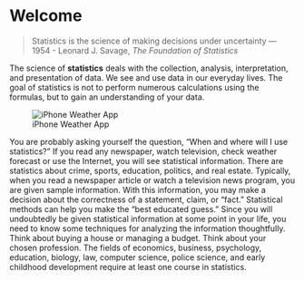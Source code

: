 # Welcome {.unnumbered}

> Statistics is the science of making decisions under uncertainty
> --- 1954 - Leonard J. Savage, _The Foundation of Statistics_

The science of **statistics** deals with the collection, analysis,
interpretation, and presentation of data. We see and use data in our
everyday lives. The goal of statistics is not to perform numerous
calculations using the formulas, but to gain an understanding of your
data.

::: {layout="[[0.4, 1], [1]]"}
![iPhone Weather App](assets/iphone-weather-app.gif)

You are probably asking yourself the question, "When and where will I use 
statistics?" If you read any newspaper, watch television, check weather
forecast or use the Internet, you will see statistical information. There
are statistics about crime, sports, education, politics, and real estate.
Typically, when you read a newspaper article or watch a television news
program, you are given sample information. With this information, you may
make a decision about the correctness of a statement, claim, or "fact."
Statistical methods can help you make the "best educated guess." Since
you will undoubtedly be given statistical information at some point in
your life, you need to know some techniques for analyzing the information
thoughtfully. Think about buying a house or managing a budget. Think about
your chosen profession. The fields of economics, business, psychology,
education, biology, law, computer science, police science, and early
childhood development require at least one course in statistics.
:::